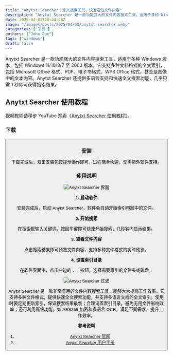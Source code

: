 ```yaml
---
title: "Anytxt Searcher：全文搜索工具，快速定位文件内容"
description: "Anytxt Searcher 是一款功能强大的文件内容搜索工具，适用于多种 Windows 版本，包括 Windows 11/10/8/7 至 2003 版本。它支持多种文档格式的全文索引，包括 Microsoft Office 格式、PDF、电子书格式、WPS Office 格式，甚至是图像中的文本内容。Anytxt Searcher 还提供多语言支持和快速全文搜索功能，几乎只需 1 秒即可获得搜索结果。"
date: 2025-04-03T10:44:46Z
image: "/images/posts/2025/04/03/anytxt-searcher.webp"
categories: ["工具"]
authors: ["John Doe"]
tags: ["windows"]
draft: false
---
```


Anytxt Searcher 是一款功能强大的文件内容搜索工具，适用于多种 Windows 版本，包括 Windows 11/10/8/7 至 2003 版本。它支持多种文档格式的全文索引，包括 Microsoft Office 格式、PDF、电子书格式、WPS Office 格式，甚至是图像中的文本内容。Anytxt Searcher 还提供多语言支持和快速全文搜索功能，几乎只需 1 秒即可获得搜索结果。

## Anytxt Searcher 使用教程

<Notice type="note">视频教程请移步 YouTube 观看《[Anytxt Searcher 使用教程](https://youtu.be/Ax7Hpkx99zs)》。</Notice>

### 下载

<Button label="Anytxt Serarcher 下载" link="https://anytxt.net/download/" style="solid" />

### 安装

下载完成后，双击安装包按提示操作即可，过程简单快速，无需额外软件支持。

### 使用说明

<Image
    src="/images/posts/2025/04/03/anytxt-searcher-gui.webp"
    alt="Anytxt Searcher 界面"
/>

**1. 启动软件**

安装完成后，启动 Anytxt Searcher，软件会自动开始索引电脑中的文件。

**2. 开始搜索**

在搜索框输入关键词，按回车键即可快速开始搜索，几秒钟内显示结果。

**3. 查看文件内容**

点击搜索结果即可预览文件内容，支持多种文件格式的实时预览。

**4. 设置索引目录**

在软件界面中，点击左边的 `...` 按钮，选择需要索引的文件夹或磁盘。

<Image
    src="/images/posts/2025/04/03/anytxt-searcher-guo-lv.webp"
    alt="Anytxt Searcher 过滤"
/>

Anytxt Searcher 是一款非常有用的文件内容搜索工具，能够大大提高工作效率。它支持多种文件格式，提供快速全文搜索功能，并支持多语言文档的全文索引。使用时要定期更新索引，保证搜索结果最新；合理设置索引目录，避免无用文件影响效率；还可利用高级功能，如 AES256 加密和多语言 OCR，满足不同需求，提升工作效率。

**参考资料**

1. [Anytxt Searcher 官网](https://anytxt.net/)
2. [Anytxt Searcher 用户手册](https://anytxt.net.cn/usermanual/1.1.%E5%BC%80%E5%A7%8B%E6%90%9C%E7%B4%A2.html)